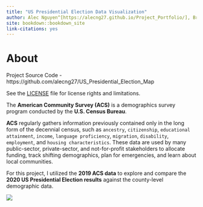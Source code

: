 ```yaml
--- 
title: "US Presidential Election Data Visualization"
author: Alec Nguyen^[https://alecng27.github.io/Project_Portfolio/], Bruno Sotelo, Michael Zhang
site: bookdown::bookdown_site
link-citations: yes
---
```


# About {-}

Project Source Code - https://github.com/alecng27/US_Presidential_Election_Map

See the [LICENSE](https://github.com/alecng27/US_Presidential_Election_Map/blob/main/LICENSE) file for license rights and limitations.

The **American Community Survey (ACS)** is a demographics survey program conducted by the **U.S. Census Bureau**. 

**ACS** regularly gathers information previously contained only in the long form of the decennial census, such as `ancestry`, `citizenship`, `educational attainment`, `income`, `language proficiency`, `migration`, `disability`, `employment`, and `housing characteristics`. These data are used by many public-sector, private-sector, and not-for-profit stakeholders to allocate funding, track shifting demographics, plan for emergencies, and learn about local communities.

For this project, I utilized the **2019 ACS data** to explore and compare the **2020 US Presidential Election results** against the county-level demographic data.

![](map.png)


